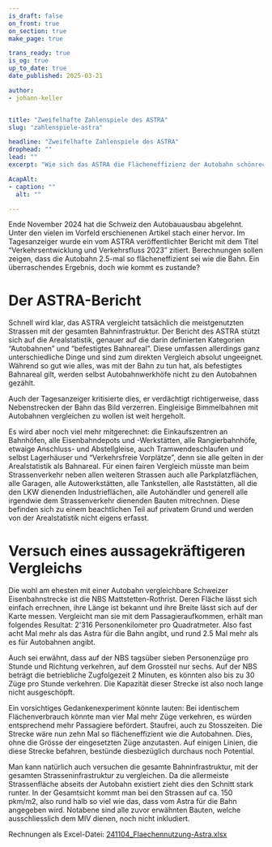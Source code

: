 ```yaml
---
is_draft: false
on_front: true
on_section: true
make_page: true

trans_ready: true
is_og: true
up_to_date: true
date_published: 2025-03-21

author:
- johann-keller


title: "Zweifelhafte Zahlenspiele des ASTRA"
slug: "zahlenspiele-astra"

headline: "Zweifelhafte Zahlenspiele des ASTRA"
drophead: ""
lead: ""
excerpt: "Wie sich das ASTRA die Flächeneffizienz der Autobahn schönrechnet."

AcapAlt:
- caption: ""
  alt: ""

---
```







Ende November 2024 hat die Schweiz den Autobauausbau abgelehnt. Unter den vielen im Vorfeld erschienenen Artikel stach einer hervor. Im Tagesanzeiger wurde ein vom ASTRA veröffentlichter Bericht mit dem Titel “Verkehrsentwicklung und Verkehrsfluss 2023” zitiert.<R id="TagiFlaechen" /> Berechnungen sollen zeigen, dass die Autobahn 2.5-mal so flächeneffizient sei wie die Bahn. Ein überraschendes Ergebnis, doch wie kommt es zustande? 

# Der ASTRA-Bericht
Schnell wird klar, das ASTRA vergleicht tatsächlich die meistgenutzten Strassen mit der gesamten Bahninfrastruktur.<R id="ASTRAVeVf" /> Der Bericht des ASTRA stützt sich auf die Arealstatistik, genauer auf die darin definierten Kategorien “Autobahnen” und “befestigtes Bahnareal”. Diese umfassen allerdings ganz unterschiedliche Dinge und sind zum direkten Vergleich absolut ungeeignet. Während so gut wie alles, was mit der Bahn zu tun hat, als befestigtes Bahnareal gilt, werden selbst Autobahnwerkhöfe nicht zu den Autobahnen gezählt.<R id="NOAS04Kat" />

Auch der Tagesanzeiger kritisierte dies, er verdächtigt richtigerweise, dass Nebenstrecken der Bahn das Bild verzerren.<R id="TagiFlaechen" /> Eingleisige Bimmelbahnen mit Autobahnen vergleichen zu wollen ist weit hergeholt. 

Es wird aber noch viel mehr mitgerechnet: die Einkaufszentren an Bahnhöfen, alle Eisenbahndepots und -Werkstätten, alle Rangierbahnhöfe, etwaige Anschluss- und Abstellgleise, auch Tramwendeschlaufen und selbst Lagerhäuser und “Verkehrsfreie Vorplätze”, denn sie alle gelten in der Arealstatistik als Bahnareal. Für einen fairen Vergleich müsste man beim Strassenverkehr neben allen weiteren Strassen auch alle Parkplatzflächen, alle Garagen, alle Autowerkstätten, alle Tankstellen, alle Raststätten, all die den LKW dienenden Industrieflächen, alle Autohändler und generell alle irgendwie dem Strassenverkehr dienenden Bauten mitrechnen. Diese befinden sich zu einem beachtlichen Teil auf privatem Grund und werden von der Arealstatistik nicht eigens erfasst.

<Slider items={[AAimg]} capAlt={frontmatter.AcapAlt} dataFile={[AAdata]} />

# Versuch eines aussagekräftigeren Vergleichs
Die wohl am ehesten mit einer Autobahn vergleichbare Schweizer Eisenbahnstrecke ist die NBS Mattstetten-Rothrist. Deren Fläche lässt sich einfach errechnen, ihre Länge ist bekannt und ihre Breite lässt sich auf der Karte messen.<C cont="Quellen für die Rechnungen finden sich im Anhang" /> Vergleicht man sie mit dem Passagieraufkommen, erhält man folgendes Resultat: 2'316 Personenkilometer pro Quadratmeter. Also fast acht Mal mehr als das Astra für die Bahn angibt, und rund 2.5 Mal mehr als es für Autobahnen angibt.<C cont="in der Grafik steht pro 100 Quadratmeter, beim Nachrechnen scheint es, es sei pro Quadratmeter gerechnet worden" /> 

Auch sei erwähnt, dass auf der NBS tagsüber sieben Personenzüge pro Stunde und Richtung verkehren, auf dem Grossteil nur sechs. Auf der NBS beträgt die betriebliche Zugfolgezeit 2 Minuten,<R id="NBSNzz" /><R id="NBSETCS" /> es könnten also bis zu 30 Züge pro Stunde verkehren.<C cont="Auf Schnellfahrstrecken im Ausland fahren tendenziell eher bis zu 20 Züge pro Stunde, allerdings schneller" /> Die Kapazität dieser Strecke ist also noch lange nicht ausgeschöpft. 

Ein vorsichtiges Gedankenexperiment könnte lauten: Bei identischem Flächenverbrauch könnte man vier Mal mehr Züge verkehren,<C cont="4 x 7 = 28 Züge pro Stunde und Richtung" /> es würden entsprechend mehr Passagiere befördert. Staufrei, auch zu Stosszeiten. Die Strecke wäre nun zehn Mal<C cont="2.5 x 4 = 10" /> so flächeneffizient wie die Autobahnen. Dies, ohne die Grösse der eingesetzten Züge anzutasten. Auf einigen Linien, die diese Strecke befahren, bestünde diesbezüglich durchaus noch Potential.

Man kann natürlich auch versuchen die gesamte Bahninfrastruktur, mit der gesamten Strasseninfrastruktur zu vergleichen. Da die allermeiste Strassenfläche abseits der Autobahn existiert zieht dies den Schnitt stark runter. In der Gesamtsicht kommt man bei den Strassen auf ca. 150 pkm/m2, also rund halb so viel wie das, dass vom Astra für die Bahn angegeben wird. Notabene sind alle zuvor erwähnten Bauten, welche ausschliesslich dem MIV dienen, noch nicht inkludiert.

<SectionTitle title="Anhang"/>
<div class="h-4"></div>
Rechnungen als Excel-Datei: <a href={rechnungen}>241104_Flaechennutzung-Astra.xlsx</a>